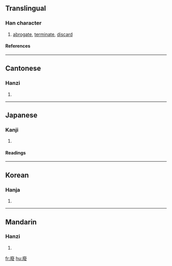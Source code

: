 {{see|废|廃}}

==Translingual==
===Han character===
{{Han char|rn=53|rad=广|as=12|sn=15|four=0024<sub>7</sub>|canj=戈弓人水 (INOE)}}
# [[abrogate]], [[terminate]], [[discard]]
====References====
{{Han ref|kx=0351.020|dkj=09492|dj=0662.050|hdz=20903.100|uh=5EE2|ud=24290|bh=BC6F|bd=48239}}
----
==Cantonese==
===Hanzi===
{{yue-hanzi|jyut=|y=fai3}}
# {{defn|Cantonese}}
----
==Japanese==
===Kanji===
{{ja-kanji|grade=|rs=广12}}
# {{defn|Japanese}} 
====Readings====
{{ja-readings|on=[[はい]] (hai)|kun=[[すたれる]] (sutareru), [[ふす]] (fusu), [[おちる]] (ochiru)}}
----
==Korean==
===Hanja===
{{ko-hanja|hangeul=폐|rv=pye|mr=p'ye}}
# {{defn|Korean}}
----
==Mandarin==
===Hanzi===
{{cmn-hanzi|sim=废|pin=[[fèi]] (fei4), [[jiè]] (jie4)|wg=fei<sup>4</sup>, chieh<sup>4</sup>}}
# {{defn|Mandarin}}

[[fr:廢]]
[[hu:廢]]